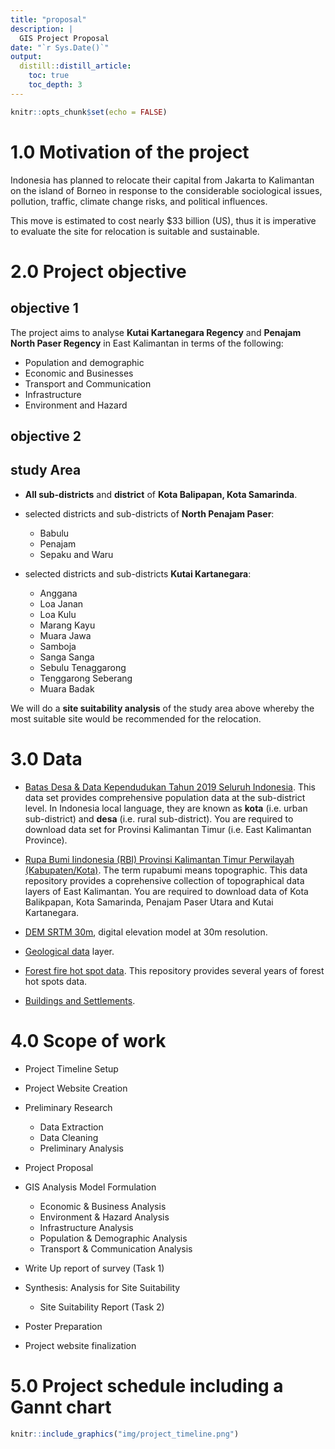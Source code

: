 ```yaml
---
title: "proposal"
description: |
  GIS Project Proposal
date: "`r Sys.Date()`"
output:
  distill::distill_article:
    toc: true
    toc_depth: 3
---
```


```r
knitr::opts_chunk$set(echo = FALSE)
```

# 1.0 Motivation of the project

Indonesia has planned to relocate their capital from Jakarta to  Kalimantan on the island of Borneo in response to the considerable sociological issues, pollution, traffic, climate change risks, and political influences.

This move is estimated to cost nearly $33 billion (US), thus it is imperative to evaluate the site for relocation is suitable and sustainable.

# 2.0 Project objective

## objective 1
The project aims to analyse **Kutai Kartanegara Regency** and **Penajam North Paser Regency** in East Kalimantan in terms of the following:

- Population and demographic
- Economic and Businesses
- Transport and Communication
- Infrastructure
- Environment and Hazard

## objective 2

## study Area
- **All sub-districts** and **district** of **Kota Balipapan, Kota Samarinda**.

- selected districts and sub-districts of **North Penajam Paser**:
  - Babulu
  - Penajam
  - Sepaku and Waru

- selected districts and sub-districts **Kutai Kartanegara**:
  - Anggana
  - Loa Janan
  - Loa Kulu
  - Marang Kayu
  - Muara Jawa
  - Samboja
  - Sanga Sanga
  - Sebulu Tenaggarong
  - Tenggarong Seberang
  - Muara Badak

We will do a **site suitability analysis** of the study area above whereby the most suitable site would be recommended for the relocation.

# 3.0 Data

+ [Batas Desa & Data Kependudukan Tahun 2019 Seluruh Indonesia](https://www.indonesia-geospasial.com/2020/04/download-shapefile-shp-batas-desa.html).  This data set provides comprehensive population data at the sub-district level.  In Indonesia local language, they are known as **kota** (i.e. urban sub-district) and **desa** (i.e. rural sub-district).  You are required to download data set for Provinsi Kalimantan Timur (i.e. East Kalimantan Province).

+ [Rupa Bumi Iindonesia (RBI) Provinsi Kalimantan Timur Perwilayah (Kabupaten/Kota)](https://www.indonesia-geospasial.com/2020/01/shp-rbi-provinsi-kalimantan-timur.html). The term rupabumi means topographic.  This data repository provides a coprehensive collection of topographical data layers of East Kalimantan. You are required to download data of Kota Balikpapan, Kota Samarinda, Penajam Paser Utara and Kutai Kartanegara.

+ [DEM SRTM 30m](https://www.indonesia-geospasial.com/2020/01/download-dem-srtm-30-meter-se-indonesia.html), digital elevation model at 30m resolution.

+ [Geological data](https://www.indonesia-geospasial.com/2020/03/download-data-shapefile-shp-geologi-se.html) layer.

+ [Forest fire hot spot data](https://www.indonesia-geospasial.com/2020/04/shapefile-shp-titik-api-hotspot.html). This repository provides several years of forest hot spots data.

+ [Buildings and Settlements](https://www.indonesia-geospasial.com/2020/12/download-shp-pemukiman-detail-seluruh.html).

# 4.0 Scope of work

- Project Timeline Setup
- Project Website Creation
- Preliminary Research
  - Data Extraction
  - Data Cleaning
  - Preliminary Analysis
- Project Proposal

- GIS Analysis Model Formulation
  - Economic & Business Analysis
  - Environment & Hazard Analysis
  - Infrastructure Analysis
  - Population & Demographic Analysis
  - Transport & Communication Analysis
- Write Up report of survey (Task 1)

- Synthesis: Analysis for Site Suitability
  - Site Suitability Report (Task 2)
- Poster Preparation
- Project website finalization


# 5.0 Project schedule including a Gannt chart

```r
knitr::include_graphics("img/project_timeline.png")
```
